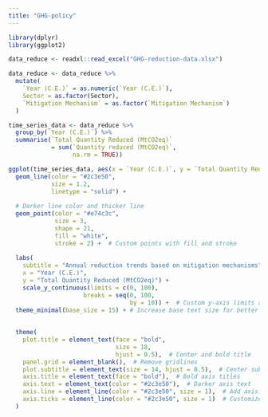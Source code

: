 ```yaml
---
title: "GHG-policy"
---
```


```r
library(dplyr)
library(ggplot2)

data_reduce <- readxl::read_excel("GHG-reduction-data.xlsx")
```

```r
data_reduce <- data_reduce %>%
  mutate(
    `Year (C.E.)` = as.numeric(`Year (C.E.)`),
    Sector = as.factor(Sector),
    `Mitigation Mechanism` = as.factor(`Mitigation Mechanism`)
  )
```

```r
time_series_data <- data_reduce %>%
  group_by(`Year (C.E.)`) %>%
  summarise(`Total Quantity Reduced (MtCO2eq)` 
            = sum(`Quantity reduced (MtCO2eq)`, 
                  na.rm = TRUE))
```

```r
ggplot(time_series_data, aes(x = `Year (C.E.)`, y = `Total Quantity Reduced (MtCO2eq)`)) +
  geom_line(color = "#2c3e50", 
            size = 1.2, 
            linetype = "solid") +  
  
  # Darker line color and thicker line
  geom_point(color = "#e74c3c", 
             size = 3, 
             shape = 21, 
             fill = "white", 
             stroke = 2) +  # Custom points with fill and stroke
  
  labs(
    subtitle = "Annual reduction trends based on mitigation mechanisms",
    x = "Year (C.E.)",
    y = "Total Quantity Reduced (MtCO2eq)") +
    scale_y_continuous(limits = c(0, 100),
                     breaks = seq(0, 100, 
                                  by = 10)) +  # Custom y-axis limits and breaks
  theme_minimal(base_size = 15) + # Increase base text size for better readability
  
  
  theme(
    plot.title = element_text(face = "bold", 
                              size = 18, 
                              hjust = 0.5),  # Center and bold title
    panel.grid = element_blank(),  # Remove gridlines
    plot.subtitle = element_text(size = 14, hjust = 0.5),  # Center subtitle
    axis.title = element_text(face = "bold"),  # Bold axis titles
    axis.text = element_text(color = "#2c3e50"),  # Darker axis text
    axis.line = element_line(color = "#2c3e50", size = 1),  # Add axis lines
    axis.ticks = element_line(color = "#2c3e50", size = 1)  # Customize axis ticks
  )
```
